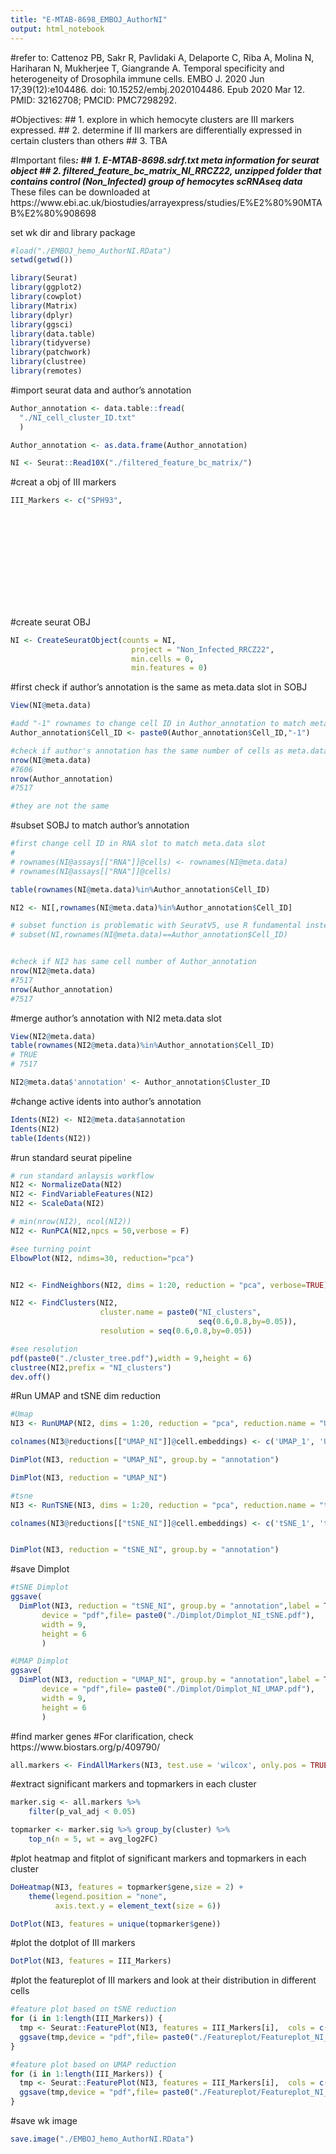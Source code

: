 ```yaml
---
title: "E-MTAB-8698_EMBOJ_AuthorNI"
output: html_notebook
---
```

#refer to:
Cattenoz PB, Sakr R, Pavlidaki A, Delaporte C, Riba A, Molina N, Hariharan N, Mukherjee T, Giangrande A. Temporal specificity and heterogeneity of Drosophila immune cells. EMBO J. 2020 Jun 17;39(12):e104486. doi: 10.15252/embj.2020104486. Epub 2020 Mar 12. PMID: 32162708; PMCID: PMC7298292.

#Objectives:
## 1. explore in which hemocyte clusters are III markers expressed.
## 2. determine if III markers are differentially expressed in certain clusters than others
## 3. TBA

#Important files***:
## 1. E-MTAB-8698.sdrf.txt meta information for seurat object
## 2. filtered_feature_bc_matrix_NI_RRCZ22, unzipped folder that contains control (Non_Infected) group of hemocytes scRNAseq data
*** These files can be downloaded at https://www.ebi.ac.uk/biostudies/arrayexpress/studies/E%E2%80%90MTAB%E2%80%908698



set wk dir and library package
```r

#load("./EMBOJ_hemo_AuthorNI.RData")
setwd(getwd())

library(Seurat)
library(ggplot2)
library(cowplot)
library(Matrix)
library(dplyr)
library(ggsci)
library(data.table)
library(tidyverse)
library(patchwork)
library(clustree)
library(remotes)
```

#import seurat data and author's annotation
```r

Author_annotation <- data.table::fread(
  "./NI_cell_cluster_ID.txt"
  )

Author_annotation <- as.data.frame(Author_annotation)

NI <- Seurat::Read10X("./filtered_feature_bc_matrix/")

```

#creat a obj of III markers
```r
III_Markers <- c("SPH93",
                                                                          "CecA1",
                                                                          "CecA2",
                                                                          "AttA",
                                                                          "AttB",
                                                                          "AttC",
                                                                          "DptA",
                                                                          "DptB",
                                                                          "Dro",
                                                                          "Mtk",
                                                                          "IM18",
                                                                          "edin")
```

#create seurat OBJ
```r

NI <- CreateSeuratObject(counts = NI,
                           project = "Non_Infected_RRCZ22", 
                           min.cells = 0,  
                           min.features = 0)
```

#first check if author's annotation is the same as meta.data slot in SOBJ
```r
View(NI@meta.data)

#add "-1" rownames to change cell ID in Author_annotation to match meta.data slot
Author_annotation$Cell_ID <- paste0(Author_annotation$Cell_ID,"-1")

#check if author's annotation has the same number of cells as meta.data slot in SOBJ
nrow(NI@meta.data)
#7606
nrow(Author_annotation)
#7517

#they are not the same
```

#subset SOBJ to match author's annotation
```r
#first change cell ID in RNA slot to match meta.data slot
# 
# rownames(NI@assays[["RNA"]]@cells) <- rownames(NI@meta.data)
# rownames(NI@assays[["RNA"]]@cells)

table(rownames(NI@meta.data)%in%Author_annotation$Cell_ID)

NI2 <- NI[,rownames(NI@meta.data)%in%Author_annotation$Cell_ID]

# subset function is problematic with SeuratV5, use R fundamental instead
# subset(NI,rownames(NI@meta.data)==Author_annotation$Cell_ID)


#check if NI2 has same cell number of Author_annotation
nrow(NI2@meta.data)
#7517
nrow(Author_annotation)
#7517
```

#merge author's annotation with NI2 meta.data slot
```r
View(NI2@meta.data)
table(rownames(NI2@meta.data)%in%Author_annotation$Cell_ID)
# TRUE 
# 7517 

NI2@meta.data$'annotation' <- Author_annotation$Cluster_ID
```


#change active idents into author's annotation
```r
Idents(NI2) <- NI2@meta.data$annotation
Idents(NI2)
table(Idents(NI2))
```


#run standard seurat pipeline
```r
# run standard anlaysis workflow
NI2 <- NormalizeData(NI2)
NI2 <- FindVariableFeatures(NI2)
NI2 <- ScaleData(NI2)

# min(nrow(NI2), ncol(NI2))
NI2 <- RunPCA(NI2,npcs = 50,verbose = F)

#see turning point
ElbowPlot(NI2, ndims=30, reduction="pca")


NI2 <- FindNeighbors(NI2, dims = 1:20, reduction = "pca", verbose=TRUE)

NI2 <- FindClusters(NI2, 
                    cluster.name = paste0("NI_clusters",
                                          seq(0.6,0.8,by=0.05)),
                    resolution = seq(0.6,0.8,by=0.05))

#see resolution
pdf(paste0("./cluster_tree.pdf"),width = 9,height = 6)
clustree(NI2,prefix = "NI_clusters")
dev.off()
```

#Run UMAP and tSNE dim reduction
```r
#Umap
NI3 <- RunUMAP(NI2, dims = 1:20, reduction = "pca", reduction.name = "UMAP_NI",verbose=F)

colnames(NI3@reductions[["UMAP_NI"]]@cell.embeddings) <- c('UMAP_1', 'UMAP_2')

DimPlot(NI3, reduction = "UMAP_NI", group.by = "annotation")

DimPlot(NI3, reduction = "UMAP_NI")

#tsne
NI3 <- RunTSNE(NI3, dims = 1:20, reduction = "pca", reduction.name = "tSNE_NI",verbose=F)

colnames(NI3@reductions[["tSNE_NI"]]@cell.embeddings) <- c('tSNE_1', 'tSNE_2')


DimPlot(NI3, reduction = "tSNE_NI", group.by = "annotation")

```

#save Dimplot
```r
#tSNE Dimplot
ggsave(
  DimPlot(NI3, reduction = "tSNE_NI", group.by = "annotation",label = T,label.size = 3),
       device = "pdf",file= paste0("./Dimplot/Dimplot_NI_tSNE.pdf"),
       width = 9,
       height = 6
       )

#UMAP Dimplot
ggsave(
  DimPlot(NI3, reduction = "UMAP_NI", group.by = "annotation",label = T,label.size = 3),
       device = "pdf",file= paste0("./Dimplot/Dimplot_NI_UMAP.pdf"),
       width = 9,
       height = 6
       )


```


#find marker genes
#For clarification, check https://www.biostars.org/p/409790/
```r

all.markers <- FindAllMarkers(NI3, test.use = 'wilcox', only.pos = TRUE, min.pct = 0.10, logfc.threshold = 0.25)

```

#extract significant markers and topmarkers in each cluster
```r

marker.sig <- all.markers %>%
    filter(p_val_adj < 0.05)

topmarker <- marker.sig %>% group_by(cluster) %>% 
    top_n(n = 5, wt = avg_log2FC)

```

#plot heatmap and fitplot of significant markers and topmarkers in each cluster
```r

DoHeatmap(NI3, features = topmarker$gene,size = 2) +
    theme(legend.position = "none", 
          axis.text.y = element_text(size = 6))

DotPlot(NI3, features = unique(topmarker$gene))
```

#plot the dotplot of III markers
```r
DotPlot(NI3, features = III_Markers)
```

#plot the featureplot of III markers and look at their distribution in different cells
```r
#feature plot based on tSNE reduction
for (i in 1:length(III_Markers)) {
  tmp <- Seurat::FeaturePlot(NI3, features = III_Markers[i],  cols = c("grey","darkred"), reduction = "tSNE_NI",keep.scale = "feature")
  ggsave(tmp,device = "pdf",file= paste0("./Featureplot/Featureplot_NI_tSNE_",III_Markers[i],".pdf"),width = 9,height = 6)
}

#feature plot based on UMAP reduction
for (i in 1:length(III_Markers)) {
  tmp <- Seurat::FeaturePlot(NI3, features = III_Markers[i],  cols = c("grey","darkred"), reduction = "UMAP_NI",keep.scale = "feature")
  ggsave(tmp,device = "pdf",file= paste0("./Featureplot/Featureplot_NI_UMAP_",III_Markers[i],".pdf"),width = 9,height = 6)
}
```



#########################
#save wk image
```r
save.image("./EMBOJ_hemo_AuthorNI.RData")
```


